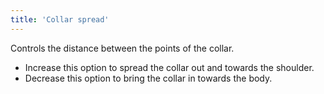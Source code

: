 ```yaml
---
title: 'Collar spread'
---
```


Controls the distance between the points of the collar.

- Increase this option to spread the collar out and towards the shoulder.
- Decrease this option to bring the collar in towards the body.

